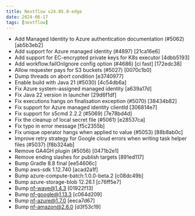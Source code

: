 ```yaml
---
title: Nextflow v24.05.0-edge
date: 2024-06-17
tags: [nextflow]
---
```


- Add Managed Identity to Azure authentication documentation (#5062) [ab5b3eb2]
- Add support for Azure managed identity (#4897) [21ca16e6]
- Add support for EC-encrypted private keys for K8s executor [4dbb5193]
- Add workflow.failOnIgnore config option (#4686) [ci fast] [172edc38]
- Allow requester pays for S3 buckets (#5027) [0070c1b0]
- Dump threads on abort condition [e3740977]
- Enable build with Java 21 (#5030) [4c54db6a]
- Fix Azure system-assigned managed identity [a639a17d]
- Fix Java 22 version in launcher [29d6f1df]
- Fix executions hangs on finalisation exception (#5070) [38434b82]
- Fix support for Azure managed identity clientId [306814e7]
- Fix support for s5cmd 2.2.2 (#5069) [7e78bd4d]
- Fix the cleanup of local secret file (#5061) [e28537ca]
- Fix typo in error message [f5c2355b]
- Fix unique operator hangs when applied to value (#5053) [88b8ab0c]
- Improve retry strategy for Google cloud errors when writing task helper files (#5037) [f8b324ab]
- Remove GA4GH plugin (#5056) [0471b2e1]
- Remove ending slashes for publish targets [891ed117]
- Bump Gradle 8.8 final [ee54606c]
- Bump aws-sdk 1.12.740 [acad2a1f]
- Bump azure-compute-batch:1.0.0-beta.2 [c08dc49b]
- Bump azure-storage-blob 12.26.1 [c76ff5e7]
- Bump nf-wave@1.4.3 [01922f13]
- Bump nf-google@1.13.3 [c064d209]
- Bump nf-azure@1.7.0 [eeca7d67]
- Bump nf-amazon@2.6.0 [d3f53c19]
